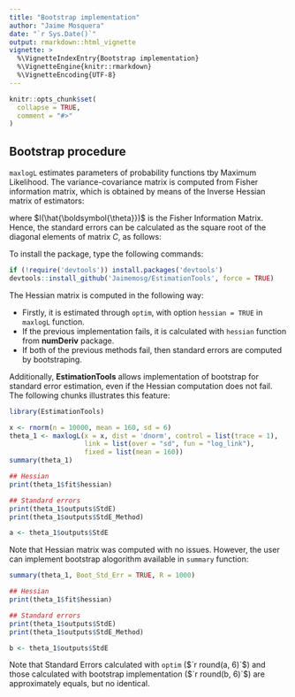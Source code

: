 ```yaml
---
title: "Bootstrap implementation"
author: "Jaime Mosquera"
date: "`r Sys.Date()`"
output: rmarkdown::html_vignette
vignette: >
  %\VignetteIndexEntry{Bootstrap implementation}
  %\VignetteEngine{knitr::rmarkdown}
  %\VignetteEncoding{UTF-8}
---
```


```r
knitr::opts_chunk$set(
  collapse = TRUE,
  comment = "#>"
)
```

## Bootstrap procedure

`maxlogL` estimates parameters of probability functions tby Maximum Likelihood. The variance-covariance matrix is computed from Fisher information matrix, which is obtained by means of the Inverse Hessian matrix of estimators:

\begin{equation}
Var(\hat{\boldsymbol{\theta}}) = I^{-1}(\hat{\boldsymbol{\theta}}) = C(\hat{\boldsymbol{\theta}}),
\end{equation}

where $I(\hat{\boldsymbol{\theta}})$ is the Fisher Information Matrix. Hence, the standard errors can be calculated as the square root of the diagonal elements of matrix $C$, as follows:

\begin{equation}
S.E(\hat{\boldsymbol{\theta}}) = \sqrt{C_{jj}(\hat{\boldsymbol{\theta}})},
\end{equation}

To install the package, type the following commands:

```r
if (!require('devtools')) install.packages('devtools')
devtools::install_github('Jaimemosg/EstimationTools', force = TRUE)
```


The Hessian matrix is computed in the following way:

- Firstly, it is estimated through `optim`, with option `hessian = TRUE` in `maxlogL` function.
- If the previous implementation fails, it is calculated with `hessian` function from **numDeriv** package.
- If both of the previous methods fail, then standard errors are computed by bootstraping.

Additionally, **EstimationTools** allows implementation of bootstrap for standard error estimation, even if the Hessian computation does not fail. The following chunks illustrates this feature:

```r
library(EstimationTools)

x <- rnorm(n = 10000, mean = 160, sd = 6)
theta_1 <- maxlogL(x = x, dist = 'dnorm', control = list(trace = 1),
                   link = list(over = "sd", fun = "log_link"),
                   fixed = list(mean = 160))
summary(theta_1)

## Hessian 
print(theta_1$fit$hessian)

## Standard errors
print(theta_1$outputs$StdE)
print(theta_1$outputs$StdE_Method)
```

```r
a <- theta_1$outputs$StdE
```


Note that Hessian matrix was computed with no issues. However, the user can implement bootstrap alogorithm available in `summary` function:

```r
summary(theta_1, Boot_Std_Err = TRUE, R = 1000)

## Hessian 
print(theta_1$fit$hessian)

## Standard errors
print(theta_1$outputs$StdE)
print(theta_1$outputs$StdE_Method)
```

```r
b <- theta_1$outputs$StdE
```

Note that Standard Errors calculated with `optim` ($`r round(a, 6)`$) and those calculated with bootstrap implementation ($`r round(b, 6)`$) are approximately equals, but no identical.
